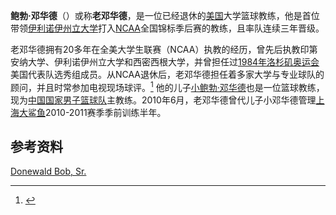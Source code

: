 '''鲍勃·邓华德'''（{{lang-en|'''Bob Donewald, Sr.'''}}）或称'''老邓华德'''，是一位已经退休的[[美国|美国]]大学篮球教练，他是首位带领[[伊利诺伊州立大学|伊利诺伊州立大学]]打入[[NCAA|NCAA]]全国锦标季后赛的教练，且率队连续三年晋级。

老邓华德拥有20多年在全美大学生联赛（NCAA）执教的经历，曾先后执教印第安纳大学、伊利诺伊州立大学和西密西根大学，并曾担任过[[1984年夏季奥林匹克运动会|1984年洛杉矶奥运会]]美国代表队选秀组成员。从NCAA退休后，老邓华德担任着多家大学与专业球队的顾问，并且时常参加电视现场球评。<ref>{{cite web |url=http://www.pantagraph.com/articles/2006/08/29/sports/118328.txt |title=存档副本 |accessdate=2011-11-04 |deadurl=yes |archiveurl=https://archive.is/20120906040347/http://www.pantagraph.com/articles/2006/08/29/sports/118328.txt |archivedate=2012-09-06 }}</ref> 他的儿子[[小鲍勃·邓华德|小鲍勃·邓华德]]也是一位篮球教练，现为[[中国国家男子篮球队|中国国家男子篮球队]]主教练。2010年6月，老邓华德曾代儿子小邓华德管理[[上海大鲨鱼|上海大鲨鱼]]2010-2011赛季季前训练半年。

==参考资料==
{{reflist}}

{{DEFAULTSORT:Donewald, Bob}}
[[Category:美国篮球教练|Donewald Bob, Sr.]]